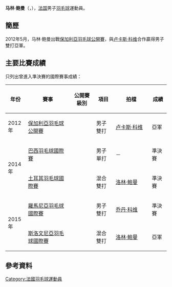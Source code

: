 {{noteTA|G1=Badminton}}
{{Infobox 羽球選手
| playername              = 马林·鲍曼<br/>{{lang|fr|Marin Baumann}}
| image                   = 
| size                    = 
| caption                 = 
| birth_name              = 
| date_of_birth           = {{birth_date_and_age|1992|2|1}}
| place_of_birth          = 
| height                  = 
| weight                  = 
| event                   = 男子單打、男子雙打、混合雙打
| country                 = {{FRA}}
| years_active            = 
| handedness              = 
| coach                   = 
| highest_ranking         = 第69位（混雙-[[洛林·鲍曼|洛林·鲍曼]]）
| date_of_highest_ranking = 2014年8月14日<ref name="highest-ranking">[http://bwfcontent.tournamentsoftware.com/ranking/player.aspx?id=8993&player=205507 BWF World Ranking - Ranking of Marin BAUMANN (86516)]{{en}}</ref>
| current_ranking         = 第205位（男單）<br/>第403位（男雙-[[卢卡斯·克拉尔布特|克拉尔布特]]）<br/>第500位（男雙-[[乔丹·科维|科维]]）<br/>第1003位（男雙-[[Sylvain_Ternon|Ternon]]）<br/>第87位（混雙-[[洛林·鲍曼|洛林·鲍曼]]）
| date_of_current_ranking = 2015年5月7日<ref>[http://bwfcontent.tournamentsoftware.com/ranking/category.aspx?id=8993&category=472 BWF World Ranking - BWF世界排名榜 (5/7/2015) - Men's singles]{{en}}</ref><ref>[http://bwfcontent.tournamentsoftware.com/ranking/category.aspx?id=8993&category=474 BWF World Ranking - BWF世界排名榜 (5/7/2015) - Men's doubles]{{en}}</ref><ref>[http://bwfcontent.tournamentsoftware.com/ranking/category.aspx?id=8993&category=476 BWF World Ranking - BWF世界排名榜 (5/7/2015) - Mixed doubles]{{en}}</ref>
| played                  = 60勝–65負（男單）<br/>32勝–21負（男雙）<br/>27勝–29負（混雙）
| titles                  = 
| bwf_profile             = B50834F2-E4B4-476E-97F1-0B88E1359079
| bwf_id                  = 86516
| updated                 = 2015年5月10日
}}
{{MedalTableTop}}
{{MedalSport | 男子[[羽毛球|羽毛球]]}}
{{MedalCountry | {{FRA}}}}
{{MedalBottom}}
'''马林·鲍曼'''（{{lang-fr|'''Marin Baumann'''}}，{{bd|1992年|2月1日|}}），[[法国|法国]]男子[[羽毛球|羽毛球]]運動員。

==簡歷==
2012年5月，马林·鲍曼出戰[[2012年保加利亞羽毛球公開賽|保加利亞羽毛球公開賽]]，與[[卢卡斯·科维|卢卡斯·科维]]合作贏得男子雙打亞軍。

==主要比賽成績==
只列出曾進入準決賽的國際賽事成績：
{| class=wikitable style="text-align:center; font-size:small;" 
!width="50"|年份
!width="180"|賽事
!width="80"|公開賽級別
!width="60"|項目
!width="140"|拍檔
!width="50"|成績
|-
!rowspan="1"|2012年
|[[2012年保加利亞羽毛球公開賽|保加利亞羽毛球公開賽]]
|{{BWFIS}}
|男子雙打
|[[卢卡斯·科维|卢卡斯·科维]]
|bgcolor="silver"|亞軍
|-
!rowspan="2"|2014年
|[[2014年巴西羽毛球國際賽|巴西羽毛球國際賽]]
|{{BWFIC}}
|男子單打
|－
|bgcolor="#b8860b"|準決賽
|-
|[[2014年土耳其羽毛球國際賽|土耳其羽毛球國際賽]]
|{{BWFIS}}
|混合雙打
|[[洛林·鲍曼|洛林·鲍曼]]
|bgcolor="#b8860b"|準決賽
|-
!rowspan="2"|2015年
|[[2015年羅馬尼亞羽毛球國際賽|羅馬尼亞羽毛球國際賽]]
|{{BWFIS}}
|男子雙打
|[[乔丹·科维|乔丹·科维]]
|bgcolor="#b8860b"|準決賽
|-
|[[2015年斯洛文尼亞羽毛球國際賽|斯洛文尼亞羽毛球國際賽]]
|{{BWFIS}}
|混合雙打
|[[洛林·鲍曼|洛林·鲍曼]]
|bgcolor="silver"|亞軍
|}
{{BWF賽事級別索引}}

==參考資料==
{{Reflist}}

{{DEFAULTSORT:Baumann, Marin}}
[[Category:法國羽毛球運動員|Category:法國羽毛球運動員]]